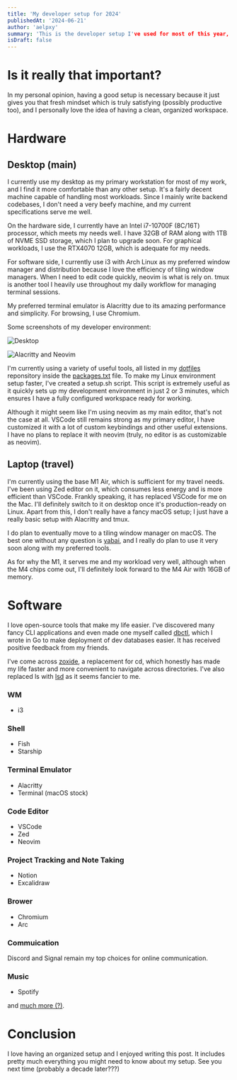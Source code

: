 ```yaml
---
title: 'My developer setup for 2024'
publishedAt: '2024-06-21'
author: 'aelpxy'
summary: 'This is the developer setup I've used for most of this year, and I plan to continue using it next year as well.'
isDraft: false
---
```


# Is it really that important?

In my personal opinion, having a good setup is necessary because it just gives
you that fresh mindset which is truly satisfying (possibly productive too), and
I personally love the idea of having a clean, organized workspace.

# Hardware

## Desktop (main)

I currently use my desktop as my primary workstation for most of my work, and I
find it more comfortable than any other setup. It's a fairly decent machine
capable of handling most workloads. Since I mainly write backend codebases, I
don't need a very beefy machine, and my current specifications serve me well.

On the hardware side, I currently have an Intel i7-10700F (8C/16T) processor,
which meets my needs well. I have 32GB of RAM along with 1TB of NVME SSD
storage, which I plan to upgrade soon. For graphical workloads, I use the
RTX4070 12GB, which is adequate for my needs.

For software side, I currently use i3 with Arch Linux as my preferred window
manager and distribution because I love the efficiency of tiling window
managers. When I need to edit code quickly, neovim is what is rely on. tmux is
another tool I heavily use throughout my daily workflow for managing terminal
sessions.

My preferred terminal emulator is Alacritty due to its amazing performance and
simplicity. For browsing, I use Chromium.

Some screenshots of my developer environment:

![Desktop](https://s3.velta.dev/aelpxy-bucket/aelpxy.dev/desktop-main.png)

![Alacritty and Neovim](https://s3.velta.dev/aelpxy-bucket/aelpxy.dev/desktop-nvim-2.png)

I'm currently using a variety of useful tools, all listed in my
[dotfiles](https://github.com/aelpxy/.dotfiles) reponsitory inside the
[packages.txt](https://github.com/aelpxy/.dotfiles/blob/main/linux/packages.txt)
file. To make my Linux environment setup faster, I've created a setup.sh script.
This script is extremely useful as it quickly sets up my development environment
in just 2 or 3 minutes, which ensures I have a fully configured workspace ready
for working.

Although it might seem like I'm using neovim as my main editor, that's not the
case at all. VSCode still remains strong as my primary editor, I have customized
it with a lot of custom keybindings and other useful extensions. I have no plans
to replace it with neovim (truly, no editor is as customizable as neovim).

## Laptop (travel)

I'm currently using the base M1 Air, which is sufficient for my travel needs.
I've been using Zed editor on it, which consumes less energy and is more
efficient than VSCode. Frankly speaking, it has replaced VSCode for me on the
Mac. I'll definitely switch to it on desktop once it's production-ready on
Linux. Apart from this, I don't really have a fancy macOS setup; I just have a
really basic setup with Alacritty and tmux.

I do plan to eventually move to a tiling window manager on macOS. The best one
without any question is [yabai](https://github.com/koekeishiya/yabai/), and I
really do plan to use it very soon along with my preferred tools.

As for why the M1, it serves me and my workload very well, although when the M4
chips come out, I'll definitely look forward to the M4 Air with 16GB of memory.

# Software

I love open-source tools that make my life easier. I've discovered many fancy
CLI applications and even made one myself called
[dbctl](https://github.com/aelpxy/dbctl), which I wrote in Go to make deployment
of dev databases easier. It has received positive feedback from my friends.

I've come across [zoxide](https://github.com/ajeetdsouza/zoxide), a replacement
for cd, which honestly has made my life faster and more convenient to navigate
across directories. I've also replaced ls with
[lsd](https://github.com/lsd-rs/lsd) as it seems fancier to me.

### WM

- i3

### Shell

- Fish
- Starship

### Terminal Emulator

- Alacritty
- Terminal (macOS stock)

### Code Editor

- VSCode
- Zed
- Neovim

### Project Tracking and Note Taking

- Notion
- Excalidraw

### Brower

- Chromium
- Arc

### Commuication

Discord and Signal remain my top choices for online communication.

### Music

- Spotify

and
[much more (?)](https://github.com/aelpxy/.dotfiles/blob/main/linux/packages.txt).

# Conclusion

I love having an organized setup and I enjoyed writing this post. It includes
pretty much everything you might need to know about my setup. See you next time
(probably a decade later???)
